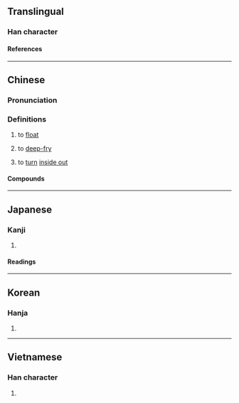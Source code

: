 {{also|尿}}
{{character info/new}}
==Translingual==

===Han character===
{{Han char|rn=85|rad=水|as=02|sn=6|four=|canj=OE,XXOE|ids=⿱𠆢水}}

====References====
{{Han ref|kx=0603.130|dkj=17100|dj=0997.080|hdz=31547.030|uh=6C3D}}

----

==Chinese==
{{zh-forms|alt=𣵞}}

===Pronunciation===
{{zh-pron
|m=tǔn
|c=tan2
|mc=
|oc=
|cat=v
}}

===Definitions===
{{zh-hanzi}}

# {{lb|zh|dialectal}} to [[float]]
# {{lb|zh|dialectal}} to [[deep-fry]]
# {{lb|zh|Cantonese}} to [[turn]] [[inside out]]

====Compounds====
{{zh-der|氽湯|氽燙}}

----

==Japanese==

===Kanji===
{{ja-kanji|grade=|rs=水02}}

# {{rfdef|ja|sort=水02}}

====Readings====
{{ja-readings
|on=とん
|kun=うかべる
}}

----

==Korean==

===Hanja===
{{ko-hanja|탄}}

# {{rfdef|ko|sort=水02}}

----

==Vietnamese==

===Han character===
{{vi-readings|rs=水02|reading=[[thộn]], [[thoản]]}}

# {{rfdef|vi|sort=水02}}

{{cln|vi|Han tu}}